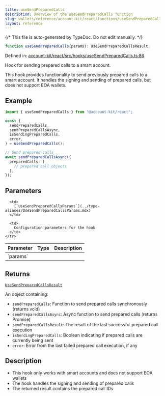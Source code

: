```yaml
---
title: useSendPreparedCalls
description: Overview of the useSendPreparedCalls function
slug: wallets/reference/account-kit/react/functions/useSendPreparedCalls
layout: reference
---
```


{/* This file is auto-generated by TypeDoc. Do not edit manually. */}

```ts
function useSendPreparedCalls(params): UseSendPreparedCallsResult;
```

Defined in: [account-kit/react/src/hooks/useSendPreparedCalls.ts:86](https://github.com/alchemyplatform/aa-sdk/blob/153785ddc87beb160382c2bae7dbafa4a66ade9a/account-kit/react/src/hooks/useSendPreparedCalls.ts#L86)

Hook for sending prepared calls to a smart account.

This hook provides functionality to send previously prepared calls to a smart account.
It handles the signing and sending of prepared calls, but does not support EOA wallets.

## Example

```ts twoslash
import { useSendPreparedCalls } from "@account-kit/react";

const {
  sendPreparedCalls,
  sendPreparedCallsAsync,
  isSendingPreparedCalls,
  error,
} = useSendPreparedCalls();

// Send prepared calls
await sendPreparedCallsAsync({
  preparedCalls: [
    // prepared call objects
  ],
});
```

## Parameters

<table>
  <thead>
    <tr>
      <th align="left">Parameter</th>
      <th align="left">Type</th>
      <th align="left">Description</th>
    </tr>
  </thead>

  <tbody>
    <tr>
      <td>
        `params`
      </td>

      <td>
        [`UseSendPreparedCallsParams`](../type-aliases/UseSendPreparedCallsParams.mdx)
      </td>

      <td>
        Configuration parameters for the hook
      </td>
    </tr>

  </tbody>
</table>

## Returns

[`UseSendPreparedCallsResult`](../type-aliases/UseSendPreparedCallsResult.mdx)

An object containing:

- `sendPreparedCalls`: Function to send prepared calls synchronously (returns void)
- `sendPreparedCallsAsync`: Async function to send prepared calls (returns Promise)
- `sendPreparedCallsResult`: The result of the last successful prepared call execution
- `isSendingPreparedCalls`: Boolean indicating if prepared calls are currently being sent
- `error`: Error from the last failed prepared call execution, if any

## Description

- This hook only works with smart accounts and does not support EOA wallets
- The hook handles the signing and sending of prepared calls
- The returned result contains the prepared call IDs

